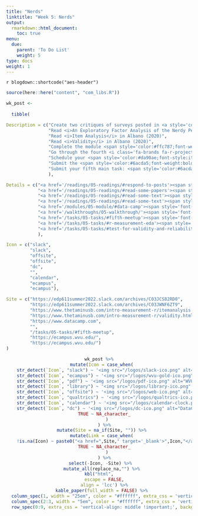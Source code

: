 ```yaml
---
title: "Nerds"
linktitle: "Week 5: Nerds"
output:
  rmarkdown::html_document:
    toc: true
menu:
  due:
    parent: 'To Do List'
    weight: 5
type: docs
weight: 1
---
```


`r blogdown::shortcode("aes-header")`

```r
source(here::here("content", "com_libs.R"))
```

```r

wk_post <- 
  
  tibble(

Description = c("Create two critiques of surveys posted in <a style='color:#ff8384;'>\\ #wk4-conspiracy</a>",
                "Read <i>An Exploratory Factor Analysis of the Nerdy Personality Attributes Scale in a Sample of Self-identified Nerds/geeks</i> by Finister, Pollet and Neave (2021) and <i>A Psychological Exploration of Engagement in Geek Culture</i> by McCain, Gentile, and Campbell (2015); then post on <a style='color:#ff8384;'>\\ #wk5-nerds</a>",
                "Read <i>Item Analysis</i> in Albano (2020)",
                "Read <i>Validity</i> in Albano (2020)",
                "Complete the module <span style='color:#ffc787;font-weight:bold'><i>Survey and Measurement Development in R </i></span> </i></span> on <b>Data Camp</b>",
                "Go through the fourth <i class='fa-brands fa-r-project' style='font-size:16px;'></i> walkthrough on missing data",
                "Schedule your <span style='color:#da90ae;font-style:italic;'>fifth meeting</span> with the instructor you did not meet with.",
                "Submit the <span style='color:#6acda5;font-weight:bold'>R Measurement EDA</span>",
                "Submit your fifth main task: <span style='color:#6acda5;font-weight:bold'>Test for Validity and Reliability</span>"
                ),

Details = c("<a href='/readings/05-readings/#respond-to-posts'><span style='font-size: 25px; color: #89cff0;'><i class='fas fa-info-circle'></i></span></a>",
            "<a href='/readings/05-readings/#read-some-papers'><span style='font-size: 25px; color: #89cff0;'><i class='fas fa-info-circle'></i></span></a>",
            "<a href='/readings/05-readings/#read-some-text'><span style='font-size: 25px; color: #89cff0;'><i class='fas fa-info-circle'></i></span></a>",
            "<a href='/readings/05-readings/#read-some-text'><span style='font-size: 25px; color: #89cff0;'><i class='fas fa-info-circle'></i></span></a>",
            "<a href='/modules/05-module/#data-camp'><span style='font-size: 25px; color: #89cff0;'><i class='fas fa-info-circle'></i></span></a>",
            "<a href='/walkthroughs/05-walkthrough/'><span style='font-size: 25px; color: #89cff0;'><i class='fas fa-info-circle'></i></span></a>",
            "<a href='/tasks/05-tasks/#fifth-meetup'><span style='font-size: 25px; color: #89cff0;'><i class='fas fa-info-circle'></i></span></a>",
            "<a href='/tasks/05-tasks/#r-measurement-eda'><span style='font-size: 25px; color: #89cff0;'><i class='fas fa-info-circle'></i></span></a>",
            "<a href='/tasks/05-tasks/#test-for-validity-and-reliability'><span style='font-size: 25px; color: #89cff0;'><i class='fas fa-info-circle'></i></span></a>"
            ),

Icon = c("slack",
         "slack",
         "offsite",
         "offsite",
         "dc",
         "",
         "calendar",
         "ecampus",
         "ecampus"),

Site = c("https://edp611summer2022.slack.com/archives/C03JCS82RD0",
         "https://edp611summer2022.slack.com/archives/C03JWNF6ZT9",
         "https://www.thetaminusb.com/intro-measurement-r/itemanalysis.html",
         "https://www.thetaminusb.com/intro-measurement-r/validity.html",
         "https://www.datacamp.com",
         "",
         "/tasks/05-tasks/#fifth-meetup",
         "https://ecampus.wvu.edu/",
         "https://ecampus.wvu.edu/")
)
```

<center>
```r
wk_post %>%
  mutate(Icon = case_when(
    str_detect(`Icon`, "slack") ~ '<img src="/logos/slack-ico.png" alt="Slack icon" width="25">',
    str_detect(`Icon`, "ecampus") ~ '<img src="/logos/wvu-gold-ico.png" alt="WVU icon" width="25">',
    str_detect(`Icon`, "pdf") ~ '<img src="/logos/pdf-ico.png" alt="WVU icon" width="30">',
    str_detect(`Icon`, "library") ~ '<img src="/logos/library-ico.png" alt="Library icon" width="25">',
    str_detect(`Icon`, "offsite") ~ '<img src="/logos/web-ico.png" alt="Web icon" width="26">',
    str_detect(`Icon`, "qualtrics") ~ '<img src="/logos/qualtrics-ico.png" alt="Qualtrics icon" width="29">',
    str_detect(`Icon`, "calendar") ~ '<img src="/logos/calendar-clock.png" alt="Calendar clock icon" width="27">',
    str_detect(`Icon`, "dc") ~ '<img src="/logos/dc-ico.png" alt="DataCamp icon" width="24">',
    TRUE ~ NA_character_
      )
    ) %>%
  mutate(Site = na_if(Site, "")) %>%
  mutate(Link = case_when(
    !is.na(Icon) ~ paste0("<a href=",Site," target='_blank'>",Icon,"</a>"),
    TRUE ~ NA_character_
      )
    ) %>%
  select(-Icon, -Site) %>% 
  mutate_all(replace_na,"") %>%
kbl("html",
    escape = FALSE,
    align = 'lcc') %>%
  kable_paper(full_width = FALSE) %>%
  column_spec(1, width = "25em", color = "#ffffff", extra_css = 'vertical-align: middle !important;') %>%
  column_spec(2:3, width = "5em", color = "#ffffff", extra_css = 'vertical-align: middle !important;') %>%
  row_spec(0:9, extra_css = 'vertical-align: middle !important;', background = "transparent", color = "#f7f7f7") 
```
</center>

